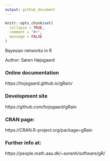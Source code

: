 ```yaml
---
output: github_document
---
```


<!-- README.md is generated from README.Rmd. Please edit only README.Rmd! -->

```r
knitr::opts_chunk$set(
  collapse = TRUE,
  comment = "#>",
  message = FALSE
)
```

Bayesian networks in R

Author: Søren Højsgaard

### Online documentation

https://hojsgaard.github.io/gRain/

### Development site

https://github.com/hojsgaard/gRain

### CRAN page:

https://CRAN.R-project.org/package=gRain

### Further info at:

https://people.math.aau.dk/~sorenh/software/gR/
